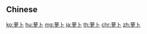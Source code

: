 {{also|蘿蔔}}
==Chinese==
{{zh-see|蘿蔔}}

[[ko:萝卜]]
[[hu:萝卜]]
[[mg:萝卜]]
[[ja:萝卜]]
[[th:萝卜]]
[[chr:萝卜]]
[[zh:萝卜]]